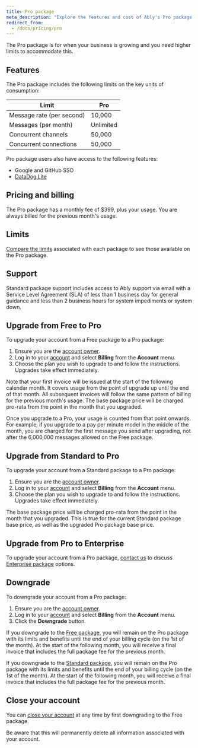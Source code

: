 ```yaml
---
title: Pro package
meta_description: "Explore the features and cost of Ably's Pro package."
redirect_from:
  - /docs/pricing/pro
---
```


The Pro package is for when your business is growing and you need higher limits to accommodate this.

## Features <a id="features"/>

The Pro package includes the following limits on the key units of consumption:

| Limit | Pro |
| ----- | --- |
| Message rate (per second) | 10,000 |
| Messages (per month) | Unlimited |
| Concurrent channels | 50,000 |
| Concurrent connections | 50,000 |

Pro package users also have access to the following features:

* Google and GitHub SSO
* [DataDog Lite](/docs/platform/integrations/streaming/datadog#lite)

## Pricing and billing <a id="pricing"/>

The Pro package has a monthly fee of $399, plus your usage. You are always billed for the previous month's usage.

## Limits <a id="limits"/>

[Compare the limits](/docs/platform/pricing/limits) associated with each package to see those available on the Pro package.

## Support <a id="support"/>

Standard package support includes access to Ably support via email with a Service Level Agreement (SLA) of less than 1 business day for general guidance and less than 2 business hours for system impediments or system down.

## Upgrade from Free to Pro <a id="free-pro"/>

To upgrade your account from a Free package to a Pro package:

1. Ensure you are the [account owner](/docs/platform/account/users).
2. Log in to your [account](https://ably.com/login) and select **Billing** from the **Account** menu.
3. Choose the plan you wish to upgrade to and follow the instructions. Upgrades take effect immediately.

Note that your first invoice will be issued at the start of the following calendar month. It covers usage from the point of upgrade up until the end of that month. All subsequent invoices will follow the same pattern of billing for the previous month's usage. The base package price will be charged pro-rata from the point in the month that you upgraded.

Once you upgrade to a Pro, your usage is counted from that point onwards. For example, if you upgrade to a pay per minute model in the middle of the month, you are charged for the first message you send after upgrading, not after the 6,000,000 messages allowed on the Free package.

## Upgrade from Standard to Pro <a id="standard-pro"/>

To upgrade your account from a Standard package to a Pro package:

1. Ensure you are the [account owner](/docs/platform/account/users).
2. Log in to your [account](https://ably.com/login) and select **Billing** from the **Account** menu.
3. Choose the plan you wish to upgrade to and follow the instructions. Upgrades take effect immediately.

The base package price will be charged pro-rata from the point in the month that you upgraded. This is true for the current Standard package base price, as well as the upgraded Pro package base price.

## Upgrade from Pro to Enterprise <a id="pro-enterprise"/>

To upgrade your account from a Pro package, [contact us](https://ably.com/contact?cta=enterprise_package) to discuss [Enterprise package](/docs/platform/pricing/enterprise) options.

## Downgrade <a id="downgrade"/>

To downgrade your account from a Pro package:

1. Ensure you are the [account owner](/docs/platform/account/users).
2. Log in to your [account](https://ably.com/login) and select **Billing** from the **Account** menu.
3. Click the **Downgrade** button.

If you downgrade to the [Free package](/docs/platform/pricing/free), you will remain on the Pro package with its limits and benefits until the end of your billing cycle (on the 1st of the month). At the start of the following month, you will receive a final invoice that includes the full package fee for the previous month.

If you downgrade to the [Standard package](/docs/platform/pricing/standard), you will remain on the Pro package with its limits and benefits until the end of your billing cycle (on the 1st of the month). At the start of the following month, you will receive a final invoice that includes the full package fee for the previous month.

## Close your account <a id="close"/>

You can [close your account](/docs/platform/account/users#close) at any time by first downgrading to the Free package.

<Aside data-type='note'>
Be aware that this will permanently delete all information associated with your account.
</Aside>
